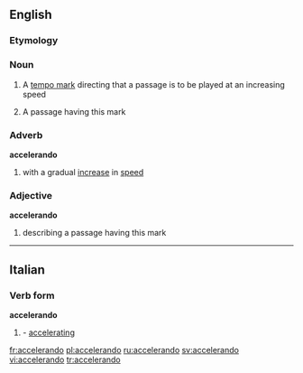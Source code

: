 ==English==

===Etymology===
{{It.}}

===Noun===
{{en-noun}}

#{{music}} A [[tempo mark]] directing that a passage is to be played at an increasing speed
#{{music}} A passage having this mark

===Adverb===
'''accelerando'''

#{{music}} with a gradual [[increase]] in [[speed]]

===Adjective===
'''accelerando'''

#{{music}} describing a passage having this mark

----

==Italian==

===Verb form===
'''accelerando'''

# {{gerund of|accelerare}} - [[accelerating]]

[[fr:accelerando]]
[[pl:accelerando]]
[[ru:accelerando]]
[[sv:accelerando]]
[[vi:accelerando]]
[[tr:accelerando]]